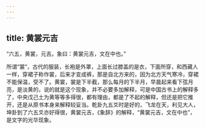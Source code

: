 ```yaml
---
---
---
```

title: 黄裳元吉
---




“六五，黄裳，元吉。象曰：黄裳元吉，文在中也。”

所谓“裳”，古代的服装，长袍是外罩，上面长过膝盖的是衣，下面所穿，和西藏人一样，穿裙子称作裳，后来才变成裤，那是自北方来的，因为北方天气寒冷，穿裙不能保温，受不了。黄裳，裳是下半截，那么每月的下半月，早晨起来看下弦月亮，是淡黄的，说的就是这个现象，并不必要多加解释，可是中国古书上的解释多了，中央戊己土为黄等等多得很，都有理由，都是了不起的解释，但还是把它推开，还是从原书本身来解释较妥当。乾卦九五爻时是好的，飞龙在天，利见大人，坤卦到了六五爻亦好得很，黄裳元吉，《象辞》的解释，“黄裳元吉，文在中也”，是文字的光华现象。
